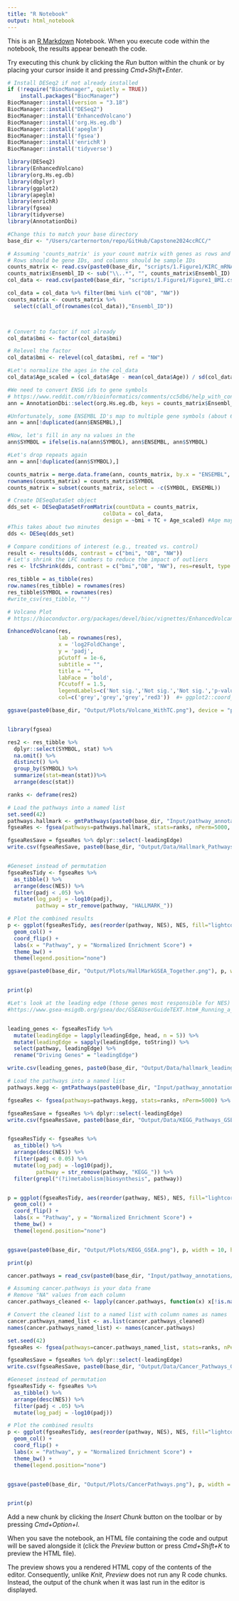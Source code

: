 ```yaml
---
title: "R Notebook"
output: html_notebook
---
```


This is an [R Markdown](http://rmarkdown.rstudio.com) Notebook. When you execute code within the notebook, the results appear beneath the code. 

Try executing this chunk by clicking the *Run* button within the chunk or by placing your cursor inside it and pressing *Cmd+Shift+Enter*. 

```r
# Install DESeq2 if not already installed
if (!require("BiocManager", quietly = TRUE))
    install.packages("BiocManager")
BiocManager::install(version = "3.18")
BiocManager::install("DESeq2")
BiocManager::install('EnhancedVolcano')
BiocManager::install('org.Hs.eg.db')
BiocManager::install('apeglm')
BiocManager::install('fgsea')
BiocManager::install('enrichR')
BiocManager::install('tidyverse')
```


```r
library(DESeq2)
library(EnhancedVolcano)
library(org.Hs.eg.db)
library(dbplyr)
library(ggplot2)
library(apeglm)
library(enrichR)
library(fgsea)
library(tidyverse)
library(AnnotationDbi)
```

```r
#Change this to match your base directory 
base_dir <- "/Users/carternorton/repo/GitHub/Capstone2024ccRCC/"
```


```r
# Assuming 'counts_matrix' is your count matrix with genes as rows and samples as columns
# Rows should be gene IDs, and columns should be sample IDs
counts_matrix <- read.csv(paste0(base_dir, "scripts/1.Figure1/KIRC_mRNA_BMI.csv"), header = TRUE)
counts_matrix$Ensembl_ID <- sub("\\..*", "", counts_matrix$Ensembl_ID)
col_data <- read.csv(paste0(base_dir, "scripts/1.Figure1/Figure1_BMI.csv"), row.names = 1)
```

```r
col_data = col_data %>% filter(bmi %in% c("OB", "NW"))
counts_matrix <- counts_matrix %>%
  select(c(all_of(rownames(col_data)),"Ensembl_ID"))



# Convert to factor if not already
col_data$bmi <- factor(col_data$bmi)

# Relevel the factor
col_data$bmi <- relevel(col_data$bmi, ref = "NW")
```


```r
#Let's normalize the ages in the col_data
col_data$Age_scaled = (col_data$Age - mean(col_data$Age)) / sd(col_data$Age)
```

```r
#We need to convert ENSG ids to gene symbols
# https://www.reddit.com/r/bioinformatics/comments/cc5db6/help_with_converting_ensembl_id_to_gene_name/
ann = AnnotationDbi::select(org.Hs.eg.db, keys = counts_matrix$Ensembl_ID, keytype = 'ENSEMBL', columns = 'SYMBOL')

#Unfortunately, some ENSEMBL ID's map to multiple gene symbols (about 62 duplicates), so we will need to keep the first
ann = ann[!duplicated(ann$ENSEMBL),]

#Now, let's fill in any na values in the 
ann$SYMBOL = ifelse(is.na(ann$SYMBOL), ann$ENSEMBL, ann$SYMBOL)

#Let's drop repeats again
ann = ann[!duplicated(ann$SYMBOL),]
```

```r
counts_matrix = merge.data.frame(ann, counts_matrix, by.x = "ENSEMBL", by.y = "Ensembl_ID")
rownames(counts_matrix) = counts_matrix$SYMBOL
counts_matrix = subset(counts_matrix, select = -c(SYMBOL, ENSEMBL))

```



```r

# Create DESeqDataSet object
dds_set <- DESeqDataSetFromMatrix(countData = counts_matrix,
                              colData = col_data,
                              design = ~bmi + TC + Age_scaled) #Age may need to be centered and scaled to reduce collinearity
#This takes about two minutes
dds <- DESeq(dds_set)

```

```r
# Compare conditions of interest (e.g., treated vs. control)
result <- results(dds, contrast = c("bmi", "OB", "NW"))
# Let's shrink the LFC numbers to reduce the impact of outliers
res <- lfcShrink(dds, contrast = c("bmi","OB", "NW"), res=result, type = 'normal')
```

```r
res_tibble = as_tibble(res)
row.names(res_tibble) = rownames(res)
res_tibble$SYMBOL = rownames(res)
#write_csv(res_tibble, "")
```



```r

# Volcano Plot
# https://bioconductor.org/packages/devel/bioc/vignettes/EnhancedVolcano/inst/doc/EnhancedVolcano.html

EnhancedVolcano(res, 
                lab = rownames(res), 
                x = 'log2FoldChange', 
                y = 'padj', 
                pCutoff = 1e-6, 
                subtitle = "",
                title = "",
                labFace = 'bold',
                FCcutoff = 1.5,
                legendLabels=c('Not sig.','Not sig.','Not sig.','p-value & log2 FC'),
                col=c('grey','grey','grey','red3'))  #+ ggplot2::coord_cartesian(xlim=c(-3, 3), ylim=c(0,30)) 

ggsave(paste0(base_dir, "Output/Plots/Volcano_WithTC.png"), device = "png", height = 8)



```


```r
library(fgsea)

res2 <- res_tibble %>% 
  dplyr::select(SYMBOL, stat) %>% 
  na.omit() %>% 
  distinct() %>% 
  group_by(SYMBOL) %>% 
  summarize(stat=mean(stat))%>%
  arrange(desc(stat))

ranks <- deframe(res2)

```


```r

# Load the pathways into a named list
set.seed(42)
pathways.hallmark <- gmtPathways(paste0(base_dir, "Input/pathway_annotations/h.all.v2023.2.Hs.symbols.gmt"))
fgseaRes <- fgsea(pathways=pathways.hallmark, stats=ranks, nPerm=5000, minSize=10, maxSize=500) %>% as_tibble()

fgseaResSave = fgseaRes %>% dplyr::select(-leadingEdge)
write.csv(fgseaResSave, paste0(base_dir, "Output/Data/Hallmark_Pathways_GSEA.csv"))


#Geneset instead of permutation 
fgseaResTidy <- fgseaRes %>%
  as_tibble() %>%
  arrange(desc(NES)) %>%
  filter(padj < .05) %>%
  mutate(log_padj = -log10(padj),
         pathway = str_remove(pathway, "HALLMARK_"))

# Plot the combined results
p <- ggplot(fgseaResTidy, aes(reorder(pathway, NES), NES, fill="lightcoral")) +
  geom_col() +
  coord_flip() +
  labs(x = "Pathway", y = "Normalized Enrichment Score") +
  theme_bw() +
  theme(legend.position="none")

ggsave(paste0(base_dir, "Output/Plots/HallMarkGSEA_Together.png"), p, width = 6, height = 6, dpi=300)


print(p)
```

```r
#Let's look at the leading edge (those genes most responsible for NES)
#https://www.gsea-msigdb.org/gsea/doc/GSEAUserGuideTEXT.htm#_Running_a_Leading


leading_genes <- fgseaResTidy %>%
  mutate(leadingEdge = lapply(leadingEdge, head, n = 5)) %>%
  mutate(leadingEdge = sapply(leadingEdge, toString)) %>%
  select(pathway, leadingEdge) %>%
  rename("Driving Genes" = "leadingEdge")

write.csv(leading_genes, paste0(base_dir, "Output/Data/hallmark_leading_genes.csv"))
```


```r
# Load the pathways into a named list
pathways.kegg <- gmtPathways(paste0(base_dir, "Input/pathway_annotations/c2.cp.kegg_legacy.v2023.2.Hs.symbols.gmt"))

fgseaRes <- fgsea(pathways=pathways.kegg, stats=ranks, nPerm=5000) %>% as_tibble()

fgseaResSave = fgseaRes %>% dplyr::select(-leadingEdge)
write.csv(fgseaResSave, paste0(base_dir, "Output/Data/KEGG_Pathways_GSEA.csv"))


fgseaResTidy <- fgseaRes %>%
  as_tibble() %>%
  arrange(desc(NES)) %>%
  filter(padj < 0.05) %>%
  mutate(log_padj = -log10(padj),
         pathway = str_remove(pathway, "KEGG_")) %>%
  filter(grepl("(?i)metabolism|biosynthesis", pathway))


p = ggplot(fgseaResTidy, aes(reorder(pathway, NES), NES, fill="lightcoral")) +
  geom_col() +
  coord_flip() +
  labs(x = "Pathway", y = "Normalized Enrichment Score") +
  theme_bw() +
  theme(legend.position="none")


ggsave(paste0(base_dir, "Output/Plots/KEGG_GSEA.png"), p, width = 10, height = 6)

print(p)
```

```r
cancer.pathways = read_csv(paste0(base_dir, "Input/pathway_annotations/cancer.csv"))

# Assuming cancer.pathways is your data frame
# Remove "NA" values from each column
cancer.pathways_cleaned <- lapply(cancer.pathways, function(x) x[!is.na(x)])

# Convert the cleaned list to a named list with column names as names
cancer.pathways_named_list <- as.list(cancer.pathways_cleaned)
names(cancer.pathways_named_list) <- names(cancer.pathways)
```

```r
set.seed(42)
fgseaRes <- fgsea(pathways=cancer.pathways_named_list, stats=ranks, nPerm=5000) %>% as_tibble()

fgseaResSave = fgseaRes %>% dplyr::select(-leadingEdge)
write.csv(fgseaResSave, paste0(base_dir, "Output/Data/Cancer_Pathways_GSEA.csv"))

#Geneset instead of permutation 
fgseaResTidy <- fgseaRes %>%
  as_tibble() %>%
  arrange(desc(NES)) %>%
  filter(padj < .05) %>%
  mutate(log_padj = -log10(padj))

# Plot the combined results
p <- ggplot(fgseaResTidy, aes(reorder(pathway, NES), NES, fill="lightcoral")) +
  geom_col() +
  coord_flip() +
  labs(x = "Pathway", y = "Normalized Enrichment Score") +
  theme_bw() +
  theme(legend.position="none")


ggsave(paste0(base_dir, "Output/Plots/CancerPathways.png"), p, width = 6, height = 6, dpi=300)


print(p)
```





Add a new chunk by clicking the *Insert Chunk* button on the toolbar or by pressing *Cmd+Option+I*.

When you save the notebook, an HTML file containing the code and output will be saved alongside it (click the *Preview* button or press *Cmd+Shift+K* to preview the HTML file). 

The preview shows you a rendered HTML copy of the contents of the editor. Consequently, unlike *Knit*, *Preview* does not run any R code chunks. Instead, the output of the chunk when it was last run in the editor is displayed.

